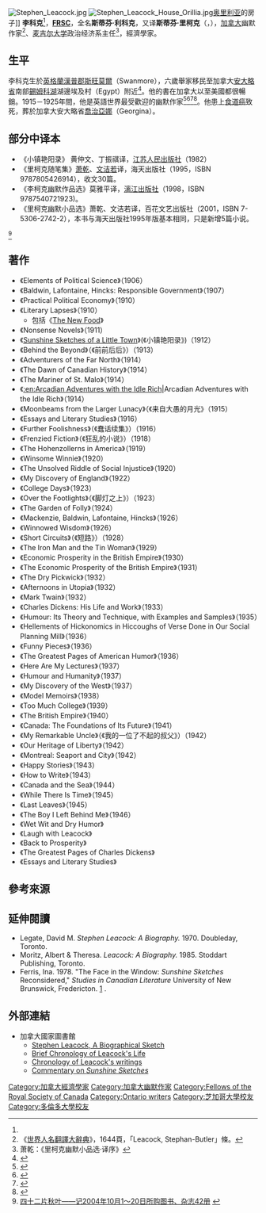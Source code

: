 {{Link style|time=2015-12-13T14:00:03+00:00}}
[[Image:Stephen_Leacock.jpg|thumb]]
[[File:Stephen_Leacock_House_Orillia.jpg|thumb]][[:en:Orillia|奥里利亚]]的房子]]
'''李科克'''<ref name=ji/>，'''[[Royal_Society_of_Canada|FRSC]]'''，全名'''斯蒂芬·利科克'''，又译'''斯蒂芬·里柯克'''（{{lang-en|'''Stephen Leacock'''}}，{{bd|1869年|12月30日|1944年|3月28日|catIdx=Leacock, Stephen}}），[[加拿大|加拿大]]幽默作家<ref name=ji>《[[世界人名翻譯大辭典|世界人名翻譯大辭典]]》，1644頁，「Leacock, Stephan-Butler」條。</ref>、[[麦吉尔大学|麦吉尔大学]]政治经济系主任<ref>萧乾：《里柯克幽默小品选·译序》</ref>，經濟學家。

==生平==
李科克生於[[英格蘭|英格蘭]][[漢普郡|漢普郡]][[斯旺莫爾|斯旺莫爾]]（Swanmore），六歲舉家移民至加拿大[[安大略省|安大略省]]南部[[錫姆科湖|錫姆科湖]]湖邊埃及村（Egypt）附近<ref>{{Cite web |url=http://www.leacock.ca/STEPHEN.htm |title=The Stephen Leacock Medal for Humour |access-date=2009-07-13 |archive-date=2011-09-28 |archive-url=https://web.archive.org/web/20110928100614/http://www.leacock.ca/STEPHEN.htm |dead-url=no }}</ref>。他的書在加拿大以至美國都很暢銷。1915－1925年間，他是英語世界最受歡迎的幽默作家<ref>{{cite book|last=Lynch|first=Gerald|title=The Canadian Encyclopedia|publisher=Historica Foundation|chapter=[http://www.thecanadianencyclopedia.com/index.cfm?PgNm=TCE&Params=A1ARTA0004585 Leacock, Stephen]}}</ref><ref>{{cite book|last=McGarvey|first=James A. "Pete" |title=The Old Brewery Bay: A Leacockian Tale|url=https://archive.org/details/oldbrewerybaylea0000mcga|publisher=Dundurn Press Ltd.|location=Orillia, Ontario|date=1994|pages=[https://archive.org/details/oldbrewerybaylea0000mcga/page/7 7]|isbn=1550022164}}</ref><ref>{{cite book|last=Leacock|first=Stephen |coauthors=Bowker, Alan|title=On the Front Line of Life: Stephen Leacock : Memories and Reflections, 1935-1944|url=https://archive.org/details/onfrontlineoflif0000leac|publisher=Dundurn Press Ltd.|date=2004|pages=[https://archive.org/details/onfrontlineoflif0000leac/page/13 13]|isbn=155002521X}}</ref><ref>{{cite book|last=Moyles|first=R. G. |title=Improved by Cultivation: An Anthology of English-Canadian Prose to 1914|publisher=Broadview Press|date=1994|pages=195|isbn=1551110490}}</ref>。他患上[[食道癌|食道癌]]致死，葬於加拿大安大略省[[喬治亞娜_(安大略省)|喬治亞娜]]（Georgina）。

==部分中译本==
*《小镇艳阳录》 黄仲文、丁振祺译，[[江苏人民出版社|江苏人民出版社]]（1982）
*《里柯克随笔集》[[萧乾|萧乾]]、[[文洁若|文洁若]]译，海天出版社（1995，ISBN 9787805426914），收文30篇。
*《李柯克幽默作品选》莫雅平译，[[漓江出版社|漓江出版社]]（1998，ISBN 9787540721923)。
*《里柯克幽默小品选》萧乾、文洁若译，百花文艺出版社（2001，ISBN 7-5306-2742-2），本书与海天出版社1995年版基本相同，只是新增5篇小说。
<ref>[http://bbs.99read.com/dispbbs.asp?boardid=18&id=2088 四十二片秋叶——记2004年10月1～20日所购图书、杂志42册] {{webarchive|url=https://web.archive.org/web/20091022072610/http://bbs.99read.com/dispbbs.asp?boardid=18&id=2088 |date=2009-10-22 }}</ref>
==著作==
*《Elements of Political Science》（1906）
*《Baldwin, Lafontaine, Hincks: Responsible Government》（1907）
*《Practical Political Economy》（1910）
*《Literary Lapses》（1910）
**包括《[[wikisource:The_New_Food|The New Food]]》
*《Nonsense Novels》（1911）
*《[[:en:Sunshine_Sketches_of_a_Little_Town|Sunshine Sketches of a Little Town]]》(《小镇艳阳录》)（1912）
*《Behind the Beyond》（《前前后后》）（1913）
*《Adventurers of the Far North》（1914）
*《The Dawn of Canadian History》（1914）
*《The Mariner of St. Malo》（1914）
*《[[:en:Arcadian_Adventures_with_the_Idle_Rich|:en:Arcadian Adventures with the Idle Rich]]|Arcadian Adventures with the Idle Rich》（1914）
*《Moonbeams from the Larger Lunacy》（《来自大愚的月光》（1915）
*《Essays and Literary Studies》（1916）
*《Further Foolishness》（《蠢话续集》）（1916）
*《Frenzied Fiction》（《狂乱的小说》）（1918）
*《The Hohenzollerns in America》（1919）
*《Winsome Winnie》（1920）
*《The Unsolved Riddle of Social Injustice》（1920）
*《My Discovery of England》（1922）
*《College Days》（1923）
*《Over the Footlights》（《脚灯之上》）（1923）
*《The Garden of Folly》（1924）
*《Mackenzie, Baldwin, Lafontaine, Hincks》（1926）
*《Winnowed Wisdom》（1926）
*《Short Circuits》（《短路》）（1928）
*《The Iron Man and the Tin Woman》（1929）
*《Economic Prosperity in the British Empire》（1930）
*《The Economic Prosperity of the British Empire》（1931）
*《The Dry Pickwick》（1932）
*《Afternoons in Utopia》（1932）
*《Mark Twain》（1932）
*《Charles Dickens: His Life and Work》（1933）
*《Humour: Its Theory and Technique, with Examples and Samples》（1935）
*《Hellements of Hickonomics in Hiccoughs of Verse Done in Our Social Planning Mill》（1936）
*《Funny Pieces》（1936）
*《The Greatest Pages of American Humor》（1936）
*《Here Are My Lectures》（1937）
*《Humour and Humanity》（1937）
*《My Discovery of the West》（1937）
*《Model Memoirs》（1938）
*《Too Much College》（1939）
*《The British Empire》（1940）
*《Canada: The Foundations of Its Future》（1941）
*《My Remarkable Uncle》（《我的一位了不起的叔父》）（1942）
*《Our Heritage of Liberty》（1942）
*《Montreal: Seaport and City》（1942）
*《Happy Stories》（1943）
*《How to Write》（1943）
*《Canada and the Sea》（1944）
*《While There Is Time》（1945）
*《Last Leaves》（1945）
*《The Boy I Left Behind Me》（1946）
*《Wet Wit and Dry Humor》
*《Laugh with Leacock》
*《Back to Prosperity》
*《The Greatest Pages of Charles Dickens》
*《Essays and Literary Studies》

==參考來源==
{{reflist}}

==延伸閱讀==
* Legate, David M. ''Stephen Leacock: A Biography.'' 1970. Doubleday, Toronto.
* Moritz, Albert & Theresa. ''Leacock: A Biography.'' 1985. Stoddart Publishing, Toronto.
* Ferris, Ina. 1978. "The Face in the Window: ''Sunshine Sketches'' Reconsidered," ''Studies in Canadian Literature'' University of New Brunswick, Fredericton. [http://www.lib.unb.ca/Texts/SCL/bin/get.cgi?directory=vol3_2/&filename=Ferris.htm] {{Wayback|url=http://www.lib.unb.ca/Texts/SCL/bin/get.cgi?directory=vol3_2%2F&filename=Ferris.htm |date=20120204040607 }}.

==外部連結==
{{wikiquote}}
{{wikisource author}}
*加拿大國家圖書館
**[https://web.archive.org/web/20070522183555/http://www.collectionscanada.ca/leacock/t5-211-e.html Stephen Leacock, A Biographical Sketch]
**[https://web.archive.org/web/20070314080353/http://www.collectionscanada.ca/leacock/t5-214-e.html Brief Chronology of Leacock's Life]
**[https://web.archive.org/web/20070306095909/http://www.collectionscanada.ca/leacock/t5-216-e.html Chronology of Leacock's writings]
**[https://web.archive.org/web/20050213084421/http://www.collectionscanada.ca/leacock/t5-241-e.html Commentary on ''Sunshine Sketches''] 

{{Authority control}}
{{DEFAULTSORT:Leacock, Stephen}}

[[Category:加拿大經濟學家|Category:加拿大經濟學家]]
[[Category:加拿大幽默作家|Category:加拿大幽默作家]]
[[Category:Fellows_of_the_Royal_Society_of_Canada|Category:Fellows of the Royal Society of Canada]]
[[Category:Ontario_writers|Category:Ontario writers]]
[[Category:芝加哥大學校友|Category:芝加哥大學校友]]
[[Category:多倫多大學校友|Category:多倫多大學校友]]